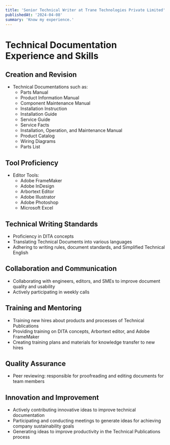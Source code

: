 ```yaml
---
title: 'Senior Technical Writer at Trane Technologies Private Limited'
publishedAt: '2024-04-08'
summary: 'Know my experience.'
---
```

# Technical Documentation Experience and Skills

## Creation and Revision
- Technical Documentations such as:
  - Parts Manual
  - Product Information Manual
  - Component Maintenance Manual
  - Installation Instruction
  - Installation Guide
  - Service Guide
  - Service Facts
  - Installation, Operation, and Maintenance Manual
  - Product Catalog
  - Wiring Diagrams
  - Parts List

## Tool Proficiency
- Editor Tools:
  - Adobe FrameMaker
  - Adobe InDesign
  - Arbortext Editor
  - Adobe Illustrator
  - Adobe Photoshop
  - Microsoft Excel

## Technical Writing Standards
- Proficiency in DITA concepts
- Translating Technical Documents into various languages
- Adhering to writing rules, document standards, and Simplified Technical English

## Collaboration and Communication
- Collaborating with engineers, editors, and SMEs to improve document quality and usability
- Actively participating in weekly calls

## Training and Mentoring
- Training new hires about products and processes of Technical Publications
- Providing training on DITA concepts, Arbortext editor, and Adobe FrameMaker
- Creating training plans and materials for knowledge transfer to new hires

## Quality Assurance
- Peer reviewing: responsible for proofreading and editing documents for team members

## Innovation and Improvement
- Actively contributing innovative ideas to improve technical documentation
- Participating and conducting meetings to generate ideas for achieving company sustainability goals
- Generating ideas to improve productivity in the Technical Publications process
